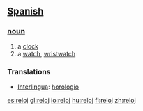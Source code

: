 == [[Spanish]] ==
=== [[noun]] ===
#a [[clock]]
#a [[watch]], [[wristwatch]]

=== Translations ===
*[[Interlingua]]: [[horologio]]

[[es:reloj]]
[[gl:reloj]]
[[io:reloj]]
[[hu:reloj]]
[[fi:reloj]]
[[zh:reloj]]